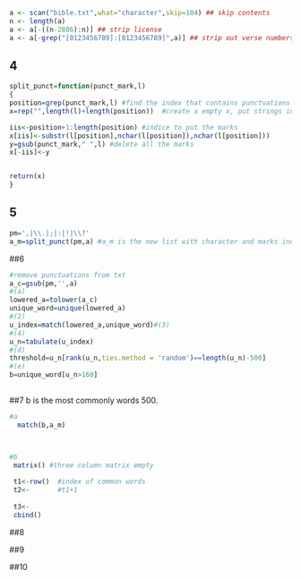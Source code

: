 

```{r setup, include=FALSE}
a <- scan("bible.txt",what="character",skip=104) ## skip contents
n <- length(a)
a <- a[-((n-2886):n)] ## strip license
a <- a[-grep("[0123456789]:[0123456789]",a)] ## strip out verse numbers
```

## 4 



```{r q4}
split_punct=function(punct_mark,l)
{
position=grep(punct_mark,l) #find the index that contains punctuations marks; return index
x=rep("",length(l)+length(position))  #create a empty x, put strings in it

iis<-position+1:length(position) #indice to put the marks
x[iis]<-substr(l[position],nchar(l[position]),nchar(l[position])) 
y=gsub(punct_mark," ",l) #delete all the marks
x[-iis]<-y


return(x)
}
```

## 5

```{r }
pm=',|\\.|;|:|!|\\?'
a_m=split_punct(pm,a) #a_m is the new list with character and marks individually
```

##6
```{r }
#remove punctuations from txt
a_c=gsub(pm,'',a)
#(a)
lowered_a=tolower(a_c)
unique_word=unique(lowered_a)
#(2)
u_index=match(lowered_a,unique_word)#(3)
#(4)
u_n=tabulate(u_index)
#(d)
threshold=u_n[rank(u_n,ties.method = 'random')==length(u_n)-500]
#(e)
b=unique_word[u_n>160]
   

```

##7  b is the most commonly words 500.
```{r}
#a
  match(b,a_m)



#b
 matrix() #three column matrix empty
 
 t1<-row()  #index of common words
 t2<-       #t1+1
 
 t3<-
 cbind()
```





##8

##9

##10

